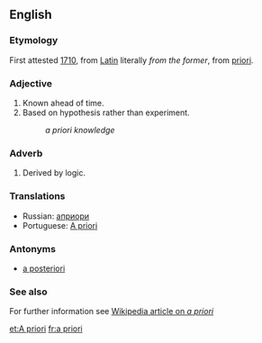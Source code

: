 ==English==
===Etymology===
First attested [[w:1710|1710]], from [[Latin]] literally ''from the former'', from [[priori]].
===Adjective===
#Known ahead of time.
#Based on hypothesis rather than experiment.
#: ''a priori knowledge''
===Adverb===
#Derived by logic.

===Translations===
*Russian: [[априори]]
*Portuguese: [[A priori]]

===Antonyms===
*[[a posteriori]]

===See also===
For further information see [[w:a priori|Wikipedia article on ''a priori'']]

[[et:A priori]]
[[fr:a priori]]